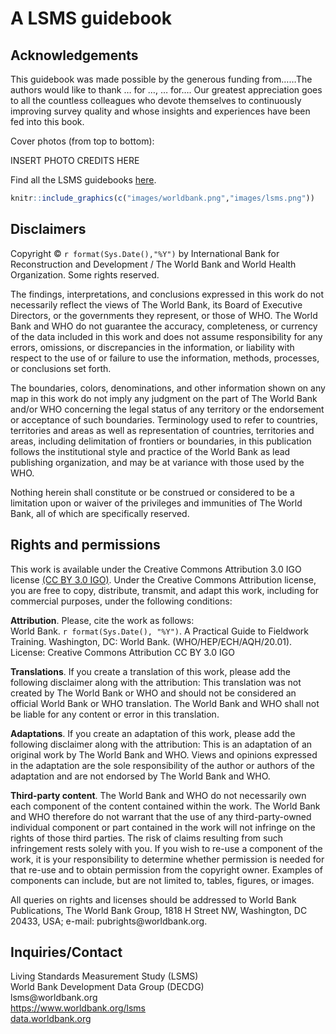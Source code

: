 # A LSMS guidebook {-} 

## Acknowledgements {-}

This guidebook was made possible by the generous funding from......The authors would like to thank … for ..., … for.... Our greatest appreciation goes to all the countless colleagues who devote themselves to continuously improving survey quality and whose insights and experiences have been fed into this book. 

Cover photos (from top to bottom): 

INSERT PHOTO CREDITS HERE

Find all the LSMS guidebooks [here](https://www.worldbank.org/en/programs/lsms/lsms-guidebooks){target="_blank"}.  

```r
knitr::include_graphics(c("images/worldbank.png","images/lsms.png"))
```

## Disclaimers {-}

Copyright © `r format(Sys.Date(),"%Y")` by International Bank for Reconstruction and Development / The World Bank and World Health Organization. Some rights reserved.  

The findings, interpretations, and conclusions expressed in this work do not necessarily reflect the views of The World Bank, its Board of Executive Directors, or the governments they represent, or those of WHO. The World Bank and WHO do not guarantee the accuracy, completeness, or currency of the data included in this work and does not assume responsibility for any errors, omissions, or discrepancies in the information, or liability with respect to the use of or failure to use the information, methods, processes, or conclusions set forth.  

The boundaries, colors, denominations, and other information shown on any map in this work do not imply any judgment on the part of The World Bank and/or WHO concerning the legal status of any territory or the endorsement or acceptance of such boundaries. Terminology used to refer to countries, territories and areas as well as representation of countries, territories and areas, including delimitation of frontiers or boundaries, in this publication follows the institutional style and practice of the World Bank as lead publishing organization, and may be at variance with those used by the WHO. 


Nothing herein shall constitute or be construed or considered to be a limitation upon or waiver of the privileges and immunities of The World Bank, all of which are specifically reserved. 

## Rights and permissions {-}

This work is available under the Creative Commons Attribution 3.0 IGO license [(CC BY 3.0 IGO)](https://creativecommons.org/licenses/by/3.0/igo/){target="_blank"}. Under the Creative Commons Attribution license, you are free to copy, distribute, transmit, and adapt this work, including for commercial purposes, under the following conditions: 

 
**Attribution**. Please, cite the work as follows:  
World Bank. `r format(Sys.Date(), "%Y")`. A Practical Guide to Fieldwork Training. Washington, DC: World Bank. (WHO/HEP/ECH/AQH/20.01). License: Creative Commons Attribution CC BY 3.0 IGO 

**Translations**. If you create a translation of this work, please add the following disclaimer along with the attribution: This translation was not created by The World Bank or WHO and should not be considered an official World Bank or WHO translation. The World Bank and WHO shall not be liable for any content or error in this translation. 

**Adaptations**. If you create an adaptation of this work, please add the following disclaimer along with the attribution: This is an adaptation of an original work by The World Bank and WHO. Views and opinions expressed in the adaptation are the sole responsibility of the author or authors of the adaptation and are not endorsed by The World Bank and WHO. 

**Third-party content**. The World Bank and WHO do not necessarily own each component of the content contained within the work. The World Bank and WHO therefore do not warrant that the use of any third-party-owned individual component or part contained in the work will not infringe on the rights of those third parties. The risk of claims resulting from such infringement rests solely with you. If you wish to re-use a component of the work, it is your responsibility to determine whether permission is needed for that re-use and to obtain permission from the copyright owner. Examples of components can include, but are not limited to, tables, figures, or images. 

All queries on rights and licenses should be addressed to World Bank Publications, The World Bank Group, 1818 H Street NW, Washington, DC 20433, USA; e-mail: pubrights@worldbank.org. 

## Inquiries/Contact {-} 

Living Standards Measurement Study (LSMS)  
World Bank Development Data Group (DECDG)  
lsms@worldbank.org  
[https://www.worldbank.org/lsms](https://www.worldbank.org/lsms){target="_blank"}  
[data.worldbank.org](https://www.data.worldbank.org){target="_blank"} 

